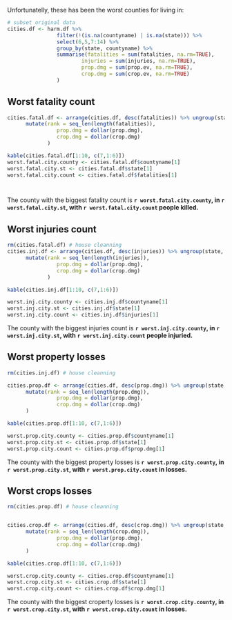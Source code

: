 Unfortunatelly, these has been the worst counties for living in:


```r
# subset original data
cities.df <- harm.df %>% 
                filter(!(is.na(countyname) | is.na(state))) %>%
                select(6,5,7:14) %>%
                group_by(state, countyname) %>%
                summarise(fatalities = sum(fatalities, na.rm=TRUE),
                        injuries = sum(injuries, na.rm=TRUE),
                        prop.dmg = sum(prop.ev, na.rm=TRUE),
                        crop.dmg = sum(crop.ev, na.rm=TRUE)
                )
```

## Worst fatality count
    

```r

cities.fatal.df <- arrange(cities.df, desc(fatalities)) %>% ungroup(state, countyname) %>%
      mutate(rank = seq_len(length(fatalities)),
                prop.dmg = dollar(prop.dmg),
                crop.dmg = dollar(crop.dmg)
             )

kable(cities.fatal.df[1:10, c(7,1:6)])
worst.fatal.city.county <- cities.fatal.df$countyname[1]
worst.fatal.city.st <- cities.fatal.df$state[1]
worst.fatal.city.count <- cities.fatal.df$fatalities[1]




```


The county with the biggest fatality count is **`r worst.fatal.city.county`, in  `r worst.fatal.city.st`, with `r worst.fatal.city.count` people killed.**


## Worst injuries count
    

```r
rm(cities.fatal.df) # house cleanning
cities.inj.df <- arrange(cities.df, desc(injuries)) %>% ungroup(state, countyname) %>%
      mutate(rank = seq_len(length(injuries)),
                prop.dmg = dollar(prop.dmg),
                crop.dmg = dollar(crop.dmg)
             )

kable(cities.inj.df[1:10, c(7,1:6)])

worst.inj.city.county <- cities.inj.df$countyname[1]
worst.inj.city.st <- cities.inj.df$state[1]
worst.inj.city.count <- cities.inj.df$injuries[1]


```


The county with the biggest injuries count is **`r worst.inj.city.county`, in  `r worst.inj.city.st`, with `r worst.inj.city.count` people injuried.**


## Worst property losses



```r
rm(cities.inj.df) # house cleanning

cities.prop.df <- arrange(cities.df, desc(prop.dmg)) %>% ungroup(state, countyname) %>%
      mutate(rank = seq_len(length(prop.dmg)),
                prop.dmg = dollar(prop.dmg),
                crop.dmg = dollar(crop.dmg)
      )

kable(cities.prop.df[1:10, c(7,1:6)])

worst.prop.city.county <- cities.prop.df$countyname[1]
worst.prop.city.st <- cities.prop.df$state[1]
worst.prop.city.count <- cities.prop.df$prop.dmg[1]

```



The county with the biggest property losses is **`r worst.prop.city.county`, in  `r worst.prop.city.st`, with `r worst.prop.city.count` in losses.**

## Worst crops losses


```r
rm(cities.prop.df) # house cleanning


cities.crop.df <- arrange(cities.df, desc(crop.dmg)) %>% ungroup(state, countyname) %>%
      mutate(rank = seq_len(length(crop.dmg)),
                prop.dmg = dollar(prop.dmg),
                crop.dmg = dollar(crop.dmg)
      )

kable(cities.crop.df[1:10, c(7,1:6)])

worst.crop.city.county <- cities.crop.df$countyname[1]
worst.crop.city.st <- cities.crop.df$state[1]
worst.crop.city.count <- cities.crop.df$crop.dmg[1]

```

The county with the biggest croperty losses is **`r worst.crop.city.county`, in  `r worst.crop.city.st`, with `r worst.crop.city.count` in losses.**
